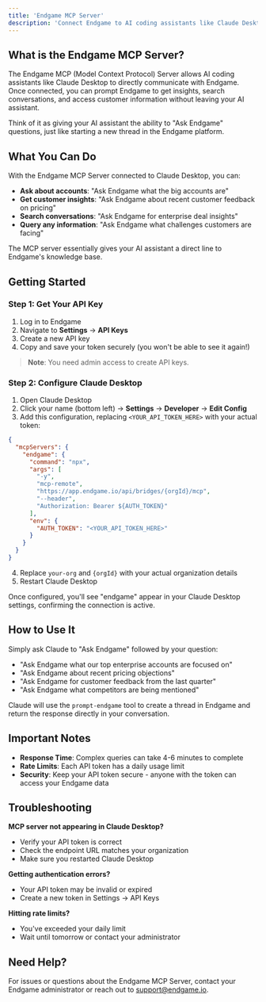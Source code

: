 ```yaml
---
title: 'Endgame MCP Server'
description: 'Connect Endgame to AI coding assistants like Claude Desktop using the Model Context Protocol'
---
```


## What is the Endgame MCP Server?

The Endgame MCP (Model Context Protocol) Server allows AI coding assistants like Claude Desktop to directly communicate with Endgame. Once connected, you can prompt Endgame to get insights, search conversations, and access customer information without leaving your AI assistant.

Think of it as giving your AI assistant the ability to "Ask Endgame" questions, just like starting a new thread in the Endgame platform.

## What You Can Do

With the Endgame MCP Server connected to Claude Desktop, you can:

- **Ask about accounts**: "Ask Endgame what the big accounts are"
- **Get customer insights**: "Ask Endgame about recent customer feedback on pricing"
- **Search conversations**: "Ask Endgame for enterprise deal insights"
- **Query any information**: "Ask Endgame what challenges customers are facing"

The MCP server essentially gives your AI assistant a direct line to Endgame's knowledge base.

## Getting Started

### Step 1: Get Your API Key

1. Log in to Endgame
2. Navigate to **Settings** → **API Keys**
3. Create a new API key
4. Copy and save your token securely (you won't be able to see it again!)

> **Note**: You need admin access to create API keys.

### Step 2: Configure Claude Desktop

1. Open Claude Desktop
2. Click your name (bottom left) → **Settings** → **Developer** → **Edit Config**
3. Add this configuration, replacing `<YOUR_API_TOKEN_HERE>` with your actual token:

```json
{
  "mcpServers": {
    "endgame": {
      "command": "npx",
      "args": [
        "-y",
        "mcp-remote",
        "https://app.endgame.io/api/bridges/{orgId}/mcp",
        "--header",
        "Authorization: Bearer ${AUTH_TOKEN}"
      ],
      "env": {
        "AUTH_TOKEN": "<YOUR_API_TOKEN_HERE>"
      }
    }
  }
}
```

4. Replace `your-org` and `{orgId}` with your actual organization details
5. Restart Claude Desktop

Once configured, you'll see "endgame" appear in your Claude Desktop settings, confirming the connection is active.

## How to Use It

Simply ask Claude to "Ask Endgame" followed by your question:

- "Ask Endgame what our top enterprise accounts are focused on"
- "Ask Endgame about recent pricing objections"
- "Ask Endgame for customer feedback from the last quarter"
- "Ask Endgame what competitors are being mentioned"

Claude will use the `prompt-endgame` tool to create a thread in Endgame and return the response directly in your conversation.

## Important Notes

- **Response Time**: Complex queries can take 4-6 minutes to complete
- **Rate Limits**: Each API token has a daily usage limit
- **Security**: Keep your API token secure - anyone with the token can access your Endgame data

## Troubleshooting

**MCP server not appearing in Claude Desktop?**
- Verify your API token is correct
- Check the endpoint URL matches your organization
- Make sure you restarted Claude Desktop

**Getting authentication errors?**
- Your API token may be invalid or expired
- Create a new token in Settings → API Keys

**Hitting rate limits?**
- You've exceeded your daily limit
- Wait until tomorrow or contact your administrator

## Need Help?

For issues or questions about the Endgame MCP Server, contact your Endgame administrator or reach out to support@endgame.io.